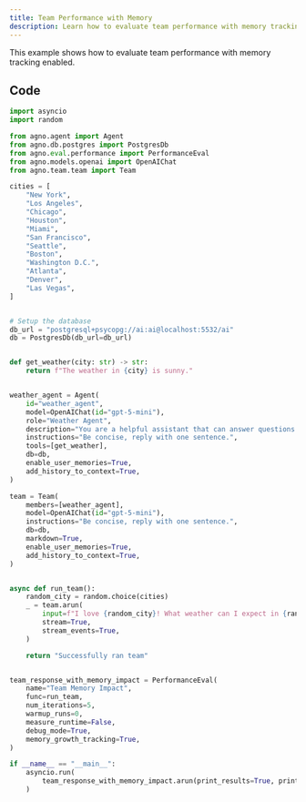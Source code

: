 ```yaml
---
title: Team Performance with Memory
description: Learn how to evaluate team performance with memory tracking and growth monitoring.
---
```


This example shows how to evaluate team performance with memory tracking enabled.

## Code

```python
import asyncio
import random

from agno.agent import Agent
from agno.db.postgres import PostgresDb
from agno.eval.performance import PerformanceEval
from agno.models.openai import OpenAIChat
from agno.team.team import Team

cities = [
    "New York",
    "Los Angeles",
    "Chicago",
    "Houston",
    "Miami",
    "San Francisco",
    "Seattle",
    "Boston",
    "Washington D.C.",
    "Atlanta",
    "Denver",
    "Las Vegas",
]


# Setup the database
db_url = "postgresql+psycopg://ai:ai@localhost:5532/ai"
db = PostgresDb(db_url=db_url)


def get_weather(city: str) -> str:
    return f"The weather in {city} is sunny."


weather_agent = Agent(
    id="weather_agent",
    model=OpenAIChat(id="gpt-5-mini"),
    role="Weather Agent",
    description="You are a helpful assistant that can answer questions about the weather.",
    instructions="Be concise, reply with one sentence.",
    tools=[get_weather],
    db=db,
    enable_user_memories=True,
    add_history_to_context=True,
)

team = Team(
    members=[weather_agent],
    model=OpenAIChat(id="gpt-5-mini"),
    instructions="Be concise, reply with one sentence.",
    db=db,
    markdown=True,
    enable_user_memories=True,
    add_history_to_context=True,
)


async def run_team():
    random_city = random.choice(cities)
    _ = team.arun(
        input=f"I love {random_city}! What weather can I expect in {random_city}?",
        stream=True,
        stream_events=True,
    )

    return "Successfully ran team"


team_response_with_memory_impact = PerformanceEval(
    name="Team Memory Impact",
    func=run_team,
    num_iterations=5,
    warmup_runs=0,
    measure_runtime=False,
    debug_mode=True,
    memory_growth_tracking=True,
)

if __name__ == "__main__":
    asyncio.run(
        team_response_with_memory_impact.arun(print_results=True, print_summary=True)
    )
```